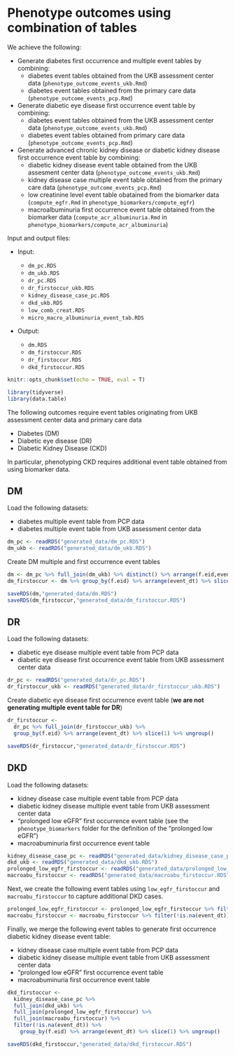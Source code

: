 # Phenotype outcomes using combination of tables {#phenotype-outcome-combine}

We achieve the following:

- Generate diabetes first occurrence and multiple event tables by combining:
  - diabetes event tables obtained from the UKB assessment center data (`phenotype_outcome_events_ukb.Rmd`)
  - diabetes event tables obtained from the primary care data (`phenotype_outcome_events_pcp.Rmd`)
  
- Generate diabetic eye disease first occurrence event table by combining:
  - diabetes event tables obtained from the UKB assessment center data  (`phenotype_outcome_events_ukb.Rmd`)
  - diabetes event tables obtained from primary care data (`phenotype_outcome_events_pcp.Rmd`)
  
- Generate advanced chronic kidney disease or diabetic kidney disease first occurrence event table by combining:
  - diabetic kidney disease event table obtained from the UKB assesment center data (`phenotype_outcome_events_ukb.Rmd`)
  - kidney disease case multiple event table obtained from the primary care data (`phenotype_outcome_events_pcp.Rmd`)
  - low creatinine level event table obatained from the biomarker data (`compute_egfr.Rmd` in `phenotype_biomarkers/compute_egfr`)
  - macroalbuminuria first occurrence event table obtained from the biomarker data (`compute_acr_albuminuria.Rmd` in `phenotype_biomarkers/compute_acr_albuminuria`)
  
Input and output files:

- Input:

   - `dm_pc.RDS`
   - `dm_ukb.RDS`
   - `dr_pc.RDS`
   - `dr_firstoccur_ukb.RDS`
   - `kidney_disease_case_pc.RDS`
   - `dkd_ukb.RDS`
   - `low_comb_creat.RDS`
   - `micro_macro_albuminuria_event_tab.RDS`
  
- Output:

  - `dm.RDS`
  - `dm_firstoccur.RDS`
  - `dr_firstoccur.RDS`
  - `dkd_firstoccur.RDS`
  
```r
knitr::opts_chunk$set(echo = TRUE, eval = T)
```

```r
library(tidyverse)
library(data.table)
```

The following outcomes require event tables originating from UKB assessment center data and primary care data 

- Diabetes (DM)
- Diabetic eye disease (DR)
- Diabetic Kidney Disease (CKD)

In particular, phenotyping CKD requires additional event table obtained from using biomarker data.

## DM

Load the following datasets:

- diabetes multiple event table from PCP data
- diabetes multiple event table from UKB assessment center data

```r
dm_pc <- readRDS("generated_data/dm_pc.RDS")
dm_ukb <- readRDS("generated_data/dm_ukb.RDS")
```

Create DM multiple and first occurrence event tables
```r
dm <- dm_pc %>% full_join(dm_ukb) %>% distinct() %>% arrange(f.eid,event_dt)
dm_firstoccur <- dm %>% group_by(f.eid) %>% arrange(event_dt) %>% slice(1) %>% ungroup()
```

```r
saveRDS(dm,"generated_data/dm.RDS")
saveRDS(dm_firstoccur,"generated_data/dm_firstoccur.RDS")
```

## DR

Load the following datasets:

- diabetic eye disease multiple event table from PCP data
- diabetic eye disease first occurrence event table from UKB assessment center data

```r
dr_pc <- readRDS("generated_data/dr_pc.RDS")
dr_firstoccur_ukb <- readRDS("generated_data/dr_firstoccur_ukb.RDS")
```

Create diabetic eye disease first occurrence event table (**we are not generating multiple event table for DR**)
```r
dr_firstoccur <- 
  dr_pc %>% full_join(dr_firstoccur_ukb) %>% 
  group_by(f.eid) %>% arrange(event_dt) %>% slice(1) %>% ungroup() 
```

```r
saveRDS(dr_firstoccur,"generated_data/dr_firstoccur.RDS")
```

## DKD

Load the following datasets:

- kidney disease case multiple event table from PCP data
- diabetic kidney disease multiple event table from UKB assessment center data
- "prolonged low eGFR" first occurrence event table (see the `phenotype_biomarkers` folder for the definition of the "prolonged low eGFR")
- macroabuminuria first occurrence event table

```r
kidney_disease_case_pc <- readRDS("generated_data/kidney_disease_case_pc.RDS")
dkd_ukb <- readRDS("generated_data/dkd_ukb.RDS")
prolonged_low_egfr_firstoccur <- readRDS("generated_data/prolonged_low_egfr_firstoccur.RDS")
macroabu_firstoccur <- readRDS("generated_data/macroabu_firstoccur.RDS")
```

Next, we create the following event tables using `low_egfr_firstoccur` and `macroabu_firstoccur` to capture additional DKD cases.
```r
prolonged_low_egfr_firstoccur <- prolonged_low_egfr_firstoccur %>% filter(!is.na(event_dt))
macroabu_firstoccur <- macroabu_firstoccur %>% filter(!is.na(event_dt)) %>% select(f.eid,event_dt)
```

Finally, we merge the following event tables to generate first occurrence diabetic kidney disease event table:

- kidney disease case multiple event table from PCP data
- diabetic kidney disease multiple event table from UKB assessment center data
- "prolonged low eGFR" first occurrence event table
- macroabuminuria first occurrence event table

```r
dkd_firstoccur <- 
  kidney_disease_case_pc %>% 
  full_join(dkd_ukb) %>%
  full_join(prolonged_low_egfr_firstoccur) %>%
  full_join(macroabu_firstoccur) %>%
  filter(!is.na(event_dt)) %>% 
    group_by(f.eid) %>% arrange(event_dt) %>% slice(1) %>% ungroup()
```

```r
saveRDS(dkd_firstoccur,"generated_data/dkd_firstoccur.RDS")
```
